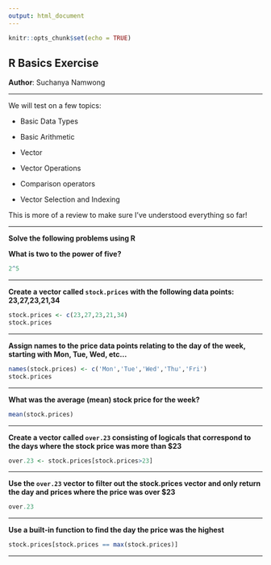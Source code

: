 ```yaml
---
output: html_document
---
```


```r
knitr::opts_chunk$set(echo = TRUE)
```

## **R Basics Exercise**

**Author**: Suchanya Namwong

------------------------------------------------------------------------

We will test on a few topics:

-   Basic Data Types

-   Basic Arithmetic

-   Vector

-   Vector Operations

-   Comparison operators

-   Vector Selection and Indexing

This is more of a review to make sure I've understood everything so far!

------------------------------------------------------------------------

**Solve the following problems using R**

**What is two to the power of five?**

```r
2^5
```

------------------------------------------------------------------------

**Create a vector called `stock.prices` with the following data points: 23,27,23,21,34**

```r
stock.prices <- c(23,27,23,21,34)
stock.prices
```

------------------------------------------------------------------------

**Assign names to the price data points relating to the day of the week, starting with Mon, Tue, Wed, etc...**

```r
names(stock.prices) <- c('Mon','Tue','Wed','Thu','Fri')
stock.prices
```

------------------------------------------------------------------------

**What was the average (mean) stock price for the week?**

```r
mean(stock.prices)
```

------------------------------------------------------------------------

**Create a vector called `over.23` consisting of logicals that correspond to the days where the stock price was more than \$23**

```r
over.23 <- stock.prices[stock.prices>23]
```

------------------------------------------------------------------------

**Use the `over.23` vector to filter out the stock.prices vector and only return the day and prices where the price was over \$23**

```r
over.23
```

------------------------------------------------------------------------

**Use a built-in function to find the day the price was the highest**

```r
stock.prices[stock.prices == max(stock.prices)]
```

------------------------------------------------------------------------
